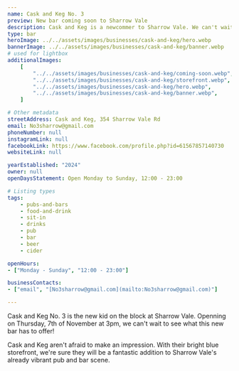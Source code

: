 ```yaml
---
name: Cask and Keg No. 3
preview: New bar coming soon to Sharrow Vale
description: Cask and Keg is a newcommer to Sharrow Vale. We can't wait to see more from them soon!
type: bar
heroImage: ../../assets/images/businesses/cask-and-keg/hero.webp
bannerImage: ../../assets/images/businesses/cask-and-keg/banner.webp
# used for lightbox
additionalImages:
    [
        "../../assets/images/businesses/cask-and-keg/coming-soon.webp",
        "../../assets/images/businesses/cask-and-keg/storefront.webp",
        "../../assets/images/businesses/cask-and-keg/hero.webp",
        "../../assets/images/businesses/cask-and-keg/banner.webp",
    ]

# Other metadata
streetAddress: Cask and Keg, 354 Sharrow Vale Rd
email: No3sharrow@gmail.com
phoneNumber: null
instagramLink: null
facebookLink: https://www.facebook.com/profile.php?id=61567857140730
websiteLink: null

yearEstablished: "2024"
owner: null
openDaysStatement: Open Monday to Sunday, 12:00 - 23:00

# Listing types
tags:
    - pubs-and-bars
    - food-and-drink
    - sit-in
    - drinks
    - pub
    - bar
    - beer
    - cider

openHours:
- ["Monday - Sunday", "12:00 - 23:00"]

businessContacts:
- ["email", "[No3sharrow@gmail.com](mailto:No3sharrow@gmail.com)"]

---
```

Cask and Keg No. 3 is the new kid on the block at Sharrow Vale. Openning on Thursday, 7th of November at 3pm, we can't wait to see what this new bar has to offer!

Cask and Keg aren't afraid to make an impression. With their bright blue storefront, we're sure they will be a fantastic addition to Sharrow Vale's already vibrant pub and bar scene.
